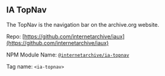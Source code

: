<Meta title="Demos/TopNav/Overview" />

## IA TopNav

The TopNav is the navigation bar on the archive.org website.

Repo: [https://github.com/internetarchive/iaux](https://github.com/internetarchive/iaux)

NPM Module Name: [`@internetarchive/ia-topnav`](https://www.npmjs.com/package/@internetarchive/ia-topnav)

Tag name: `<ia-topnav>`
